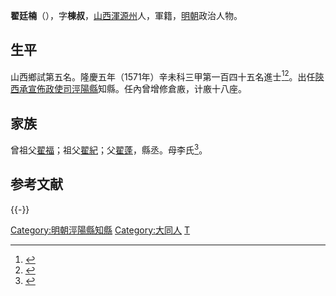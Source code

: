 {{明清人物信息框
| 姓名 = 翟廷楠
| 原名 =
| 圖片名稱= 
| 圖片大小 =
| 圖片說明 = 
| 最高職務 =
| 國家 = 大明 
| 爵位 =
| 籍貫 = [[山西|山西]][[大同府|大同府]][[渾源州|渾源州]]
| 族裔 = 
| 字號 = 字棟叔
| 諡號 =
| 出生日期 = 生年不詳
| 出生地點 =
| 逝世日期 = 卒年不詳
| 逝世地點 =
| 墓葬 =
| 配偶 = 
| 親屬 = 
| 出身 =
* 隆慶五年辛未科同進士出身
| 經歷 =
| 著作 =  
}}
'''翟廷楠'''（{{bd|？||？|catIdx=}}），字'''棟叔'''，[[山西|山西]][[渾源州|渾源州]]人，軍籍，[[明朝|明朝]]政治人物。

== 生平 ==
山西鄉試第五名。隆慶五年（1571年）辛未科三甲第一百四十五名進士<ref>{{Cite book|title=《皇明贡举考》卷五|last=（明）[[张朝瑞|张朝瑞]]|first=|publisher=《续修四库全书》史部第828册|year=|isbn=|location=|pages=}}</ref><ref>{{Cite book|title=贡举志五种 上|last=鲁小俊，江俊伟著|first=|publisher=武汉：武汉大学出版社|year=2009|isbn=978-7-307-07043-1|location=|pages=}}</ref>。出任[[陝西承宣佈政使司|陝西承宣佈政使司]][[涇陽縣|涇陽縣]]知縣。任內曾增修倉廒，计廒十八座。

==家族==
曾祖父[[翟福|翟福]]；祖父[[翟紀|翟紀]]；父[[翟蓬|翟蓬]]，縣丞。母李氏<ref>{{Cite book|title=天一阁藏明代科举录选刊 登科录 点校本|last=龚延明主编|first=|publisher=宁波出版社|year=2016|isbn=978-7-5526-2320-8|location=宁波|pages=|quote=《天一閣藏明代科舉錄選刊.登科錄》之《隆慶五年辛未科登科錄》}}</ref>。

==参考文献==
{{reflist}}

{{-}}
{{start box}}
{{s-off}}
{{succession box|[[楊歸儒|楊歸儒]]|[[傅好禮|傅好禮]]|[[陝西承宣佈政使司|陝西]][[西安府|西安府]][[涇陽縣|涇陽縣]][[知縣|知縣]]|<small>隆慶五年（1571年）上任</small>}}
{{end box}}
{{隆慶五年辛未科殿試金榜}}

{{DEFAULTSORT:Zhai翟}}
[[Category:明朝涇陽縣知縣|Category:明朝涇陽縣知縣]]
[[Category:大同人|Category:大同人]]
[[Category:翟姓|T]]